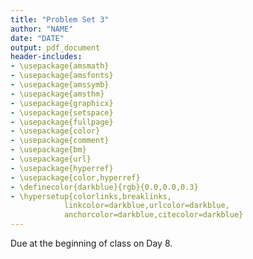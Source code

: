 ```yaml
---
title: "Problem Set 3" 
author: "NAME"
date: "DATE"
output: pdf_document
header-includes: 
- \usepackage{amsmath}
- \usepackage{amsfonts}
- \usepackage{amssymb}
- \usepackage{amsthm}
- \usepackage{graphicx}
- \usepackage{setspace}
- \usepackage{fullpage}
- \usepackage{color}
- \usepackage{comment}
- \usepackage{bm}
- \usepackage{url}
- \usepackage{hyperref}
- \usepackage{color,hyperref}
- \definecolor{darkblue}{rgb}{0.0,0.0,0.3}
- \hypersetup{colorlinks,breaklinks,
            linkcolor=darkblue,urlcolor=darkblue,
            anchorcolor=darkblue,citecolor=darkblue}
---
```

\maketitle 

Due at the beginning of class on Day 8.  

\begin{enumerate}

    \item Summation
        \begin{enumerate}
            \item $\sum_{n=1}^{7}3$
            \item $\sum_{n=0}^{4} 2n+8$
        \end{enumerate}

    \item Limits and Continuity
        \begin{enumerate}
            \item Graph $x^2+2$ and plot the tangent line at $x=0$. 
            \item What is a limit?
            \item Why do we care about limits and tangents?
            \item What is a continuous function?
        \end{enumerate}

\item Derivative Foundations
\begin{enumerate}
\item What is a derivative? Why might we find it useful? 
\item Give an example of a derivative we might care about (think about the education and salary graphs from lecture) 
\end{enumerate}

\item Derivatives by hand : Compute manually, using the formula for a derivative (i.e. $ lim_{h\rightarrow0}\frac{f(x+h)-f(x)}{h}$). 
\begin{enumerate}
\item  $f(x) =x^3$
\item  $f(x) =2x^2+4$
\item  $f(x) =x-9x^2$ 
\end{enumerate}

\item Derivatives using the formulas: Compute these using the rules from class. 
\begin{enumerate}
\item  $f(x) = 2x^2 + 7x + 9$ 
\item  $f(x) = 3x^2$
\item  $f(x) =x^3$
\item  $f(x) =2x^2+4$
\item  $f(x) =x-9x^2$
\item  $f(x)=ln(x)$
\item $f(x)=e^{3x}$
\item $f(x)=2e^{-2x}-x^{0.5}$
\item $f(x)=(3x^4-6x+2)(x^2-4)$
\item $f(x)=ln(e^x)$
\item $f(x)=(3x^4-6x+2)(x^2-4)^{-1}$
\end{enumerate}

\item Partial Derivatives: Calculate each derivative first with respect to x, then with respect to y. 
\begin{enumerate}
\item $f(x,y)=x^2+3xy-4$
\item $f(x,y)=x^3y^2-x-y$
\end{enumerate}

\item Topics and Questions
    \begin{enumerate}
        \item List three things you struggled with on today's assignment. 
        \item What is your plan for improving the items listed above?
        \item What percent of the material was new to you today?
        \item What is one new concept you learned today?
        \item What question do you still have about the material?
    \end{enumerate}


\vspace{6mm}
 FYI: you will be getting a survey about math camp that will ask you to consider how well math camp functioned, how well it helped you prepare for the fall quarter, and what we can do to improve the overall experience. It will be helpful if you are as specific as possible, so take some time to think things over. 

\end{enumerate}





